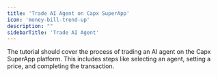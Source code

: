 ```yaml
---
title: 'Trade AI Agent on Capx SuperApp'
icon: 'money-bill-trend-up'
description: ""
sidebarTitle: 'Trade AI Agent'
---
```


<Note>
    The tutorial should cover the process of trading an AI agent on the Capx SuperApp platform.
    This includes steps like selecting an agent, setting a price, and completing the transaction.
</Note>